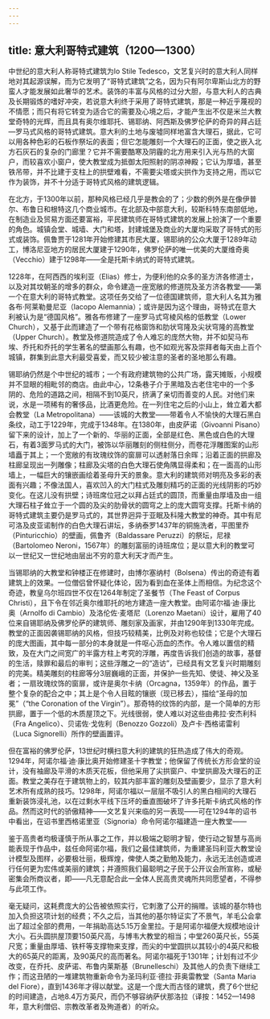 ```yaml
---
---
---
```

title: 意大利哥特式建筑（1200—1300）
---




中世纪的意大利人称哥特式建筑为lo Stile Tedesco，文艺复兴时的意大利人同样地对其起源误解，而为它发明了“哥特式建筑”之名，因为只有阿尔卑斯山北方的野蛮人才能发展如此奢华的艺术。装饰的丰富与风格的过分大胆，与意大利人的古典及长期锻炼的嗜好冲突，若说意大利终于采用了哥特式建筑，那是一种近乎蔑视的不情愿；而只有将它转变为适合它的需要及心境之后，才能产生出不仅是米兰大教堂奇特的光辉，而且具有奥尔维耶托、锡耶纳、阿西斯及佛罗伦萨的奇异的拜占廷—罗马式风格的哥特式建筑。意大利的土地与废墟同样地富含大理石，据此，它可以用各种色彩的石板作祭坛的表面；但它怎能雕刻一个大理石的正面，使之嵌入北方石灰石的复杂的门廊里？它并不需要酷寒及阴霾的北方用来引入光与热的大窗户，而较喜欢小窗户，使大教堂成为抵御太阳照射的阴凉神殿；它认为厚墙，甚至铁吊带，并不比建于支柱上的拱壁难看，不需要尖塔或尖拱作为支持之用，而以它作为装饰，并不十分适于哥特式风格的建筑逻辑。

在北方，于1300年以前，那种风格已经几乎是教会的了；少数的例外是在像伊普尔、布鲁日和根特这几个商业城市。在北部及中部意大利，较斯科特东南部低地，在制造业及贸易方面还要富裕，平民建筑师在哥特式建筑的发展上扮演了一个重要的角色。城镇会堂、城墙、大门和塔，封建城堡及商业的大厦均采取了哥特式的形式或装饰。佩鲁贾于1281年开始修建其市民大厦，锡耶纳的公众大厦于1289年动工，博洛尼亚地方的居民大厦建于1290年，佛罗伦萨的唯一优美的大厦维奇奥（Vecchio）建于1298年——全是托斯卡纳式的哥特式建筑。

1228年，在阿西西的埃利亚（Elias）修士，为便利他的众多的圣方济各修道士，以及对其坟朝圣的增多的群众，命令建造一座宽敞的修道院及圣方济各教堂——第一个在意大利的哥特式教堂。这项任务交给了一位德国建筑师，意大利人名其为雅各布·阿莱勒曼尼亚（lacopo Alemannia）；或许是因为这个理由，哥特式在意大利被认为是“德国风格”。雅各布修建了一座罗马式穹棱风格的低教堂（Lower Church），又基于此而建造了一个带有花格窗饰和肋状穹隆及尖状穹隆的高教堂（Upper Church）。教堂及修道院造成了令人难忘的庞然大物，并不如契马布埃、乔托和乔托的学生著名的壁画那么有趣，也不如观光客及崇拜者每天由上百个城镇，群集到此意大利最受喜爱，而又较少被注意的圣者的圣地那么有趣。

锡耶纳仍然是个中世纪的城市；一个有政府建筑物的公共广场，露天摊贩，小规模并不显眼的相毗邻的商店。由此中心，12条巷子介于黑暗及古老住宅中的一个多阴的、危险的道路之间，相隔不到10英尺，挤满了亲切而善变的人民。对他们来说，水是一项稀有的奢侈品，比酒更危险。在一列住宅之后的小山上，耸立着大都会教堂（La Metropolitana）——该城的大教堂——带着令人不愉快的大理石黑白条纹，动工于1229年，完成于1348年。在1380年，由皮萨诺（Givoanni Pisano）留下来的设计，加上了一个新的、华丽的正面，全部是红色、黑色或白色的大理石，有着3面罗马式的大门，被饰以华丽雕刻的侧柱侧分，而卷花浮雕图案的山形墙矗于其上；一个宽敞的有玫瑰纹饰的窗扉可以透射落日余晖；沿着正面的拱廊及柱廊呈现出一列雕像；柱廊及尖塔的白色大理石使角隅显得柔和；在一面高的山形墙上，一幅巨大的镶嵌画绘着圣母升天的景象。意大利的建筑师对明亮及多彩的表面有兴趣；不像法国人，喜欢凹入的大门柱式及雕刻精巧的正面的光线阴影的巧妙变化。在这儿没有拱壁；诗班席位冠之以拜占廷式的圆顶，而重量由厚墙及由一组大理石柱子耸立于一个圆的及尖的肋骨状的圆穹之上的庞大圆穹支撑。托斯卡纳的哥特式建筑主要仍是罗马式的，其世界迥异于亚眠及科隆大教堂的神奇。其中有尼可洛及皮亚诺制作的白色大理石讲坛，多纳泰罗1437年的铜施洗者，平图里乔（Pinturicchio）的壁画，佩鲁齐（Baldassare Peruzzi）的祭坛，尼禄（Bartolomeo Neroni，1567年）的雕刻富丽的诗班席位；是以意大利的教堂可以一世纪又一世纪地由层出不穷的意大利天才而产生。

当锡耶纳的大教堂和钟楼正在修建时，由博尔塞纳村（Bolsena）传出的奇迹有着建筑上的效果。一位僧侣曾怀疑化体论，因为看到血在圣体上而相信。为纪念这个奇迹，教皇乌尔班四世不仅在1264年制定了圣餐节（The Feast of Corpus Christi），且下令在邻近奥尔维耶托的地方建造一座大教堂。由阿诺尔福·迪·康比奥（Arnolfo di Cambio）及洛伦佐·麦塔尼（Lorenzo Maetani）设计，雇用了40位来自锡耶纳及佛罗伦萨的建筑师、雕刻家及画家，并由1290年到1330年完成。教堂的正面因袭锡耶纳的风格，但技巧较精美，比例及对称也较佳；它是个大理石的庞大图画，其中每一部分的本身就是一件呕心沥血的杰作。令人难以置信的精致，及在大门之间宽广的半露方柱上考究的浮雕，再度告诉我们创造的故事，基督的生活，赎罪和最后的审判；这些浮雕之一的“造访”，已经具有文艺复兴时期雕刻的完美。精美雕刻的柱廊等分3层巍峨的正面，并保护一些先知、使徒、神父及圣者；一扇玫瑰纹饰的窗扉，或许是奥尔卡纳（Orcagna，1359年）的作品，置于整个复杂的配合之中；其上是个令人目眩的镶嵌（现已移去），描绘“圣母的加冕”（“the Coronation of the Virgin”）。那奇特的纹饰的内部，是一个简单的方形拱廊，置于一个低的木质屋顶之下。光线很弱，使人难以对这些由弗拉·安杰利科（Fra Angelico）、贝诺佐·戈佐利（Benozzo Gozzoli）及卢卡·西格诺雷利（Luca Signorelli）所作的壁画置评。

但在富裕的佛罗伦萨，13世纪时横扫意大利的建筑的狂热造成了伟大的奇观。1294年，阿诺尔福·迪·康比奥开始修建圣十字教堂；他保留了传统长方形会堂的设计，没有袖廊及平滑的木质天花板，但他采用了尖拱窗户、中堂拱廊及大理石的正面。教堂之美存在于建筑物上的，较其内部丰富的雕刻及壁画要少，显示了意大利艺术所有成熟的技巧。1298年，阿诺尔福以一层层不吸引人的黑白相间的大理石重新装饰浸礼池，以在过剩水平线下压坏的垂直图破坏了许多托斯卡纳式风格的作品。然而这时代的骄傲精神——文艺复兴来临的另一表现——可在1294年的诏书中看出，在诏书里西格诺里亚（Signoria）命令阿诺尔福建造一座大教堂——

鉴于高贵者均极谨慎于所从事之工作，并以极端之聪明才智，使行动之智慧与高尚能表现于作品中，兹任命阿诺尔福，我们之最佳建筑师，为重建圣玛利亚大教堂设计模型及图样，必要极壮丽，极辉煌，俾使人类之勤勉及能力，永远无法创造或进行任何更为宏伟或美丽的建筑；并遵照我们最聪明之子民于公开议会所宣称，或秘密集会所商议者，即——凡无意配合此一全体人民高贵灵魂所共同愿望者，不得参与此项工作。



毫无疑问，这耗费庞大的公告被依照实行，它刺激了公开的捐赠。该城的基尔特也加入负担这项计划的经费；不久之后，当其他的基尔特证实了不景气，羊毛公会拿出了超过全部的费用，一年捐助高达5.15万金里拉。于是阿诺尔福便大规模地设计大小。石头圆拱屋顶要150英尺高，与博韦大教堂的相当；中堂260英尺长，55英尺宽；重量由厚墙、铁杆等支撑物来支撑，而尖的中堂圆拱以其较小的4英尺和极大的65英尺的距离，及90英尺的高而著名。阿诺尔福死于1301年；计划有过不少改变，在乔托、皮萨诺、布鲁内莱斯基（Brunelleschi）及其他人的负责下继续工作；而这丑陋的一堆建筑物重新命令为圣玛利亚·德拉·菲奥雷教堂（Santa Maria del Fiore），直到1436年才得以献堂。这是一个庞大而古怪的建筑，费了6个世纪的时间建造，占地8.4万方英尺，而仍不够容纳萨伏那洛拉（译按：1452—1498年，意大利僧侣、宗教改革者及殉道者）的听众。